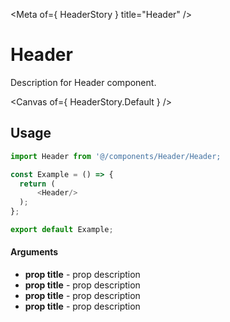 
<Meta of={ HeaderStory } title="Header" />

# Header

Description for Header component.

<Canvas of={ HeaderStory.Default } />

## Usage

```ts
import Header from '@/components/Header/Header;

const Example = () => {
  return (
      <Header/>
  );
};

export default Example;
```

#### Arguments

- **prop title** - prop description
- **prop title** - prop description
- **prop title** - prop description
- **prop title** - prop description
